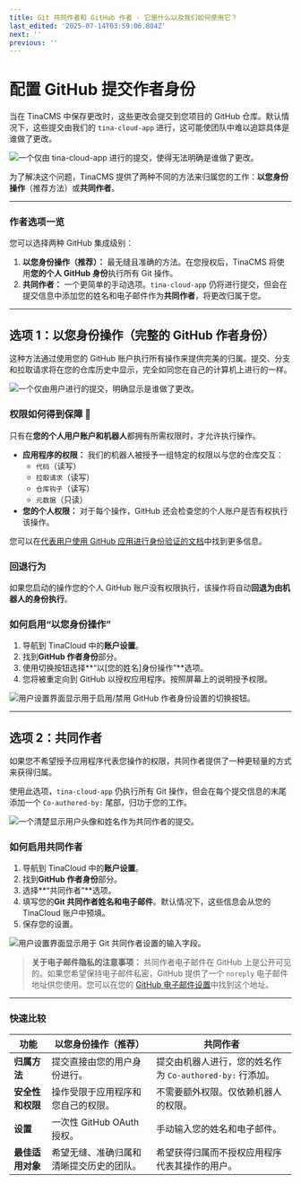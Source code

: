```yaml
---
title: Git 共同作者和 GitHub 作者 - 它是什么以及我们如何使用它？
last_edited: '2025-07-14T03:59:06.804Z'
next: ''
previous: ''
---
```


# 配置 GitHub 提交作者身份

当在 TinaCMS 中保存更改时，这些更改会提交到您项目的 GitHub 仓库。默认情况下，这些提交由我们的 `tina-cloud-app` 进行，这可能使团队中难以追踪具体是谁做了更改。

![一个仅由 tina-cloud-app 进行的提交，使得无法明确是谁做了更改。](/tina-cloud-app-bad-example.png "没有作者身份设置时，无法明确是谁做了更改。")

为了解决这个问题，TinaCMS 提供了两种不同的方法来归属您的工作：**以您身份操作**（推荐方法）或**共同作者**。

***

### 作者选项一览

您可以选择两种 GitHub 集成级别：

1. **以您身份操作（推荐）：** 最无缝且准确的方法。在您授权后，TinaCMS 将使用**您的个人 GitHub 身份**执行所有 Git 操作。
2. **共同作者：** 一个更简单的手动选项。`tina-cloud-app` 仍将进行提交，但会在提交信息中添加您的姓名和电子邮件作为**共同作者**，将更改归属于您。

***

## 选项 1：以您身份操作（完整的 GitHub 作者身份）

这种方法通过使用您的 GitHub 账户执行所有操作来提供完美的归属。提交、分支和拉取请求将在您的仓库历史中显示，完全如同您在自己的计算机上进行的一样。

![一个仅由用户进行的提交，明确显示是谁做了更改。](/img/docs/tina-cloud/github-authoring/github-authoring-commit-example.png "提交和 PR 是由用户创建的，而不是机器人。")

### 权限如何得到保障 🔐

只有在**您的个人用户账户和机器人**都拥有所需权限时，才允许执行操作。

* **应用程序的权限：** 我们的机器人被授予一组特定的权限以与您的仓库交互：
  * `代码`（读写）
  * `拉取请求`（读写）
  * `仓库钩子`（读写）
  * `元数据`（只读）
* **您的个人权限：** 对于每个操作，GitHub 还会检查您的个人账户是否有权执行该操作。

您可以在[代表用户使用 GitHub 应用进行身份验证的文档](https://docs.github.com/en/apps/creating-github-apps/authenticating-with-a-github-app/authenticating-with-a-github-app-on-behalf-of-a-user)中找到更多信息。

### 回退行为

如果您启动的操作您的个人 GitHub 账户没有权限执行，该操作将自动**回退为由机器人的身份执行**。

### 如何启用“以您身份操作”

1. 导航到 TinaCloud 中的**账户设置**。
2. 找到**GitHub 作者身份**部分。
3. 使用切换按钮选择**“以\[您的姓名]身份操作”**选项。
4. 您将被重定向到 GitHub 以授权应用程序。按照屏幕上的说明授予权限。

![用户设置界面显示用于启用/禁用 GitHub 作者身份设置的切换按钮。](/img/docs/tina-cloud/github-authoring/github-authoring-toggle.png "通过 GitHub 作者身份配置文件设置切换设置。")

***

## 选项 2：共同作者

如果您不希望授予应用程序代表您操作的权限，共同作者提供了一种更轻量的方式来获得归属。

使用此选项，`tina-cloud-app` 仍执行所有 Git 操作，但会在每个提交信息的末尾添加一个 `Co-authored-by:` 尾部，归功于您的工作。

![一个清楚显示用户头像和姓名作为共同作者的提交。](/tina-cloud-app-good-example.png "配置共同作者后，贡献通过机器人归属。")

### 如何启用共同作者

1. 导航到 TinaCloud 中的**账户设置**。
2. 找到**GitHub 作者身份**部分。
3. 选择**“共同作者”**选项。
4. 填写您的**Git 共同作者姓名和电子邮件**。默认情况下，这些信息会从您的 TinaCloud 账户中预填。
5. 保存您的设置。

![用户设置界面显示用于 Git 共同作者设置的输入字段。](/img/docs/tina-cloud/github-authoring/co-authoring-input-fields.png "通过 Git 共同作者配置文件设置手动输入共同作者详细信息。")

> **关于电子邮件隐私的注意事项：** 共同作者电子邮件在 GitHub 上是公开可见的。如果您希望保持电子邮件私密，GitHub 提供了一个 `noreply` 电子邮件地址供您使用。您可以在您的 [GitHub 电子邮件设置](https://github.com/settings/emails)中找到这个地址。

***

### 快速比较

| 功能                       | 以您身份操作（推荐）                                                   | 共同作者                                                                     |
| -------------------------- | ---------------------------------------------------------------------- | ----------------------------------------------------------------------------- |
| **归属方法**               | 提交直接由您的用户身份进行。                                           | 提交由机器人进行，您的姓名作为 `Co-authored-by:` 行添加。                     |
| **安全性和权限**           | 操作受限于应用程序和您自己的权限。                                     | 不需要额外权限。仅依赖机器人的权限。                                         |
| **设置**                   | 一次性 GitHub OAuth 授权。                                             | 手动输入您的姓名和电子邮件。                                                 |
| **最佳适用对象**           | 希望无缝、准确归属和清晰提交历史的团队。                               | 希望获得归属而不授权应用程序代表其操作的用户。                               |